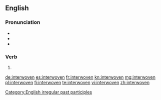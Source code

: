 ==English==

===Pronunciation===
* {{IPA|/ˈɪntərwovən/|lang=en}}
* {{audio|en-us-interwoven.ogg|Audio (US)|lang=en}}
* {{rhymes|əʊvən|lang=en}}

===Verb===
{{head|en|past participle}}

# {{past participle of|interweave|lang=en}}

[[Category:English irregular past participles]]

[[de:interwoven]]
[[es:interwoven]]
[[fr:interwoven]]
[[kn:interwoven]]
[[mg:interwoven]]
[[pl:interwoven]]
[[fi:interwoven]]
[[te:interwoven]]
[[vi:interwoven]]
[[zh:interwoven]]